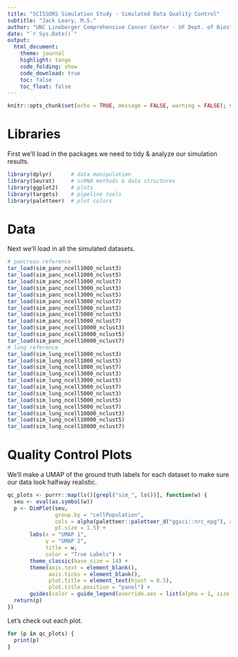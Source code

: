 ```yaml
---
title: "SCISSORS Simulation Study - Simulated Data Quality Control"
subtitle: "Jack Leary, M.S." 
author: "UNC Lineberger Comprehensive Cancer Center - UF Dept. of Biostatistics"
date: "`r Sys.Date()`"
output:
  html_document:
    theme: journal
    highlight: tango
    code_folding: show
    code_download: true 
    toc: false
    toc_float: false
---
```


```r
knitr::opts_chunk$set(echo = TRUE, message = FALSE, warning = FALSE); set.seed(312)  # lucky seed
```

# Libraries 

First we'll load in the packages we need to tidy & analyze our simulation results. 

```r
library(dplyr)      # data manipulation 
library(Seurat)     # scRNA methods & data structures
library(ggplot2)    # plots
library(targets)    # pipeline tools
library(paletteer)  # plot colors 
```

# Data 

Next we'll load in all the simulated datasets. 

```r
# pancreas reference 
tar_load(sim_panc_ncell1000_nclust3)
tar_load(sim_panc_ncell1000_nclust5)
tar_load(sim_panc_ncell1000_nclust7)
tar_load(sim_panc_ncell3000_nclust3)
tar_load(sim_panc_ncell3000_nclust5)
tar_load(sim_panc_ncell3000_nclust7)
tar_load(sim_panc_ncell5000_nclust3)
tar_load(sim_panc_ncell5000_nclust5)
tar_load(sim_panc_ncell5000_nclust7)
tar_load(sim_panc_ncell10000_nclust3)
tar_load(sim_panc_ncell10000_nclust5)
tar_load(sim_panc_ncell10000_nclust7)
# lung reference
tar_load(sim_lung_ncell1000_nclust3)
tar_load(sim_lung_ncell1000_nclust5)
tar_load(sim_lung_ncell1000_nclust7)
tar_load(sim_lung_ncell3000_nclust3)
tar_load(sim_lung_ncell3000_nclust5)
tar_load(sim_lung_ncell3000_nclust7)
tar_load(sim_lung_ncell5000_nclust3)
tar_load(sim_lung_ncell5000_nclust5)
tar_load(sim_lung_ncell5000_nclust7)
tar_load(sim_lung_ncell10000_nclust3)
tar_load(sim_lung_ncell10000_nclust5)
tar_load(sim_lung_ncell10000_nclust7)
```

# Quality Control Plots

We'll make a UMAP of the ground truth labels for each dataset to make sure our data look halfway realistic. 

```r
qc_plots <- purrr::map(ls()[grepl("sim_", ls())], function(w) {
  seu <- eval(as.symbol(w))
  p <- DimPlot(seu, 
               group.by = "cellPopulation", 
               cols = alpha(paletteer::paletteer_d("ggsci::nrc_npg"), alpha = 0.5), 
               pt.size = 1.5) + 
       labs(x = "UMAP 1", 
            y = "UMAP 2",
            title = w, 
            color = "True Labels") + 
       theme_classic(base_size = 14) + 
       theme(axis.text = element_blank(), 
             axis.ticks = element_blank(), 
             plot.title = element_text(hjust = 0.5), 
             plot.title.position = "panel") + 
       guides(color = guide_legend(override.aes = list(alpha = 1, size = 3)))
  return(p)
})
```

Let's check out each plot. 

```r
for (p in qc_plots) {
  print(p)
}
```
